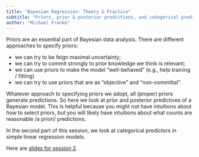 ```yaml
---
title: "Bayesian Regression: Theory & Practice"
subtitle: "Priors, prior & posterior predictions, and categorical predictors"
author: "Michael Franke"
---
```


Priors are an essential part of Bayesian data analysis.
There are different approaches to specify priors:

- we can try to be feign maximal uncertainty;
- we can try to commit strongly to prior knowledge we think is relevant;
- we can use priors to make the model "well-behaved" (e.g., help training / fitting)
- we can try to use priors that are as "objective" and "non-committal".

Whatever approach to specifying priors we adopt, all (proper) priors generate predictions.
So here we look at prior and posterior predictives of a Bayesian model.
This is helpful because you might not have intuitions about how to select priors, but you will likely have intuitions about what counts are reasonable /a priori/ predictions.

In the second part of this session, we look at categorical predictors in simple linear regression models.

Here are [slides for session 2](slides/02-slides.pdf).
